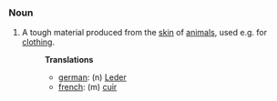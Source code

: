 ===Noun===
#A tough material produced from the [[skin]] of [[animal]]s, used e.g. for [[clothing]].
#:'''Translations'''
#:*[[german]]: (n) [[Leder]]
#:*[[french]]: (m) [[cuir]]